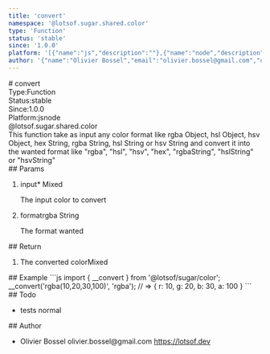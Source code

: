 ```yaml
---
title: 'convert'
namespace: '@lotsof.sugar.shared.color'
type: 'Function'
status: 'stable'
since: '1.0.0'
platform: '[{"name":"js","description":""},{"name":"node","description":""}]'
author: '{"name":"Olivier Bossel","email":"olivier.bossel@gmail.com","url":"https://lotsof.dev"}'
---
```

<div class="docmap-mdx">
# convert
<div class="_metas">
<div class="_type"><span class="_type-label">Type:</span><span class="_type-value">Function</span></div>
<div class="_status"><span class="_status-label">Status:</span><span class="_status-value -stable">stable</span></div>
<div class="_since"><span class="_since-label">Since:</span><span class="_since-value">1.0.0</span></div>
<div class="_platform"><span class="_platform-label">Platform:</span><span class="_platform-value -js">js</span><span class="_platform-value -node">node</span></div>
</div>
<div class="_namespace">@lotsof.sugar.shared.color</div>
<div class="_description">
This function take as input any color format like rgba Object, hsl Object, hsv Object, hex String, rgba String, hsl String or hsv String
and convert it into the wanted format like &quot;rgba&quot;, &quot;hsl&quot;, &quot;hsv&quot;, &quot;hex&quot;, &quot;rgbaString&quot;, &quot;hslString&quot; or &quot;hsvString&quot;
</div>
<div class="_params">
## Params
<ol class="_list">
<li class="_item">
<span class="_name">input<span class="_required">*</span></span><span class="_default"></span> <span class="_type">Mixed</span>
<p class="_description">The input color to convert</p>
</li>
<li class="_item">
<span class="_name">format</span><span class="_default">rgba</span> <span class="_type">String</span>
<p class="_description">The format wanted</p>
</li>
</ol>
</div>
<div class="_return">
## Return
<ol class="_list">
<li class="_item">
<span class="_description">The converted color</span><span class="_default"></span><span class="_type">Mixed</span>
</li>
</ol>
</div>
<div class="_examples">
## Example
```js
import { __convert } from '@lotsof/sugar/color';
__convert('rgba(10,20,30,100)', 'rgba'); // => { r: 10, g: 20, b: 30, a: 100 }
```
</div>
<div class="_todo">
## Todo
<ul class="_list">
<li class="_item">
<span class="_description">tests</span>
<span class="_priority -normal">normal</span>
</li>
</ul>
</div>
<div class="_author">
## Author
<ul class="_list">
<li class="_item">
<span class="_name">Olivier Bossel</span>
<span class="_email">olivier.bossel@gmail.com</span>
<a href="https://lotsof.dev" target="_blank" class="_url">https://lotsof.dev</a>
</li>
</ul>
</div>
</div>